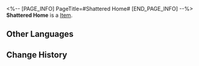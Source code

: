 <%-- [PAGE_INFO]
PageTitle=#Shattered Home#
[END_PAGE_INFO] --%>
{{Item Infobox
|id          = 20009
|image       = Item Shattered Home.png
|type        = 
|invCategory = Light Cone
|rarity      = 3
|effect      = Light Cone for the Path of {{Color|h|Destruction}}. The Light Cone ability is only effective for characters of this Path.
|description = A drop of strength condensed from time itself. All the seemingly insignificant moments come together to form the magnificent choir of fate. 
}}
{{Description|''"Absolute control comes from the ability to inflict total destruction."''}}
'''Shattered Home''' is a [[Item]].

==Other Languages==
{{Other Languages
|en   = Shattered Home
|zhs  = 乐圮
|zht  = 樂圮
|ja   = {{Rubi|楽壊|らくかい}}
|ko   = 무너진 행복
|es   = Hogar destrozado
|fr   = Demeure brisée
|ru   = Расколовшийся дом
|th   = Shattered Home
|vi   = Đổ Nát
|de   = Zerstörtes Zuhause
|id   = Shattered Home
|pt   = Casa Destruída
}}

==Change History==
{{Change History|1.0}}